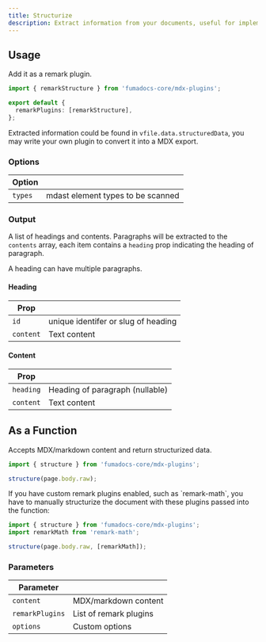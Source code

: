 ```yaml
---
title: Structurize
description: Extract information from your documents, useful for implementing document search
---
```


## Usage

Add it as a remark plugin.

```ts
import { remarkStructure } from 'fumadocs-core/mdx-plugins';

export default {
  remarkPlugins: [remarkStructure],
};
```

Extracted information could be found in `vfile.data.structuredData`, you may
write your own plugin to convert it into a MDX export.

### Options

| Option  |                                   |
| ------- | --------------------------------- |
| `types` | mdast element types to be scanned |

### Output

A list of headings and contents. Paragraphs will be extracted to the `contents`
array, each item contains a `heading` prop indicating the heading of paragraph.

<Callout title="Note">A heading can have multiple paragraphs.</Callout>

#### Heading

| Prop      |                                     |
| --------- | ----------------------------------- |
| `id`      | unique identifer or slug of heading |
| `content` | Text content                        |

#### Content

| Prop      |                                 |
| --------- | ------------------------------- |
| `heading` | Heading of paragraph (nullable) |
| `content` | Text content                    |

## As a Function

Accepts MDX/markdown content and return structurized data.

```ts
import { structure } from 'fumadocs-core/mdx-plugins';

structure(page.body.raw);
```

<Callout title="Tip" className="mt-4">
If you have custom remark plugins enabled, such as
`remark-math`, you have to manually structurize the document with these
plugins passed into the function:

```ts
import { structure } from 'fumadocs-core/mdx-plugins';
import remarkMath from 'remark-math';

structure(page.body.raw, [remarkMath]);
```

</Callout>

### Parameters

| Parameter       |                        |
| --------------- | ---------------------- |
| `content`       | MDX/markdown content   |
| `remarkPlugins` | List of remark plugins |
| `options`       | Custom options         |
